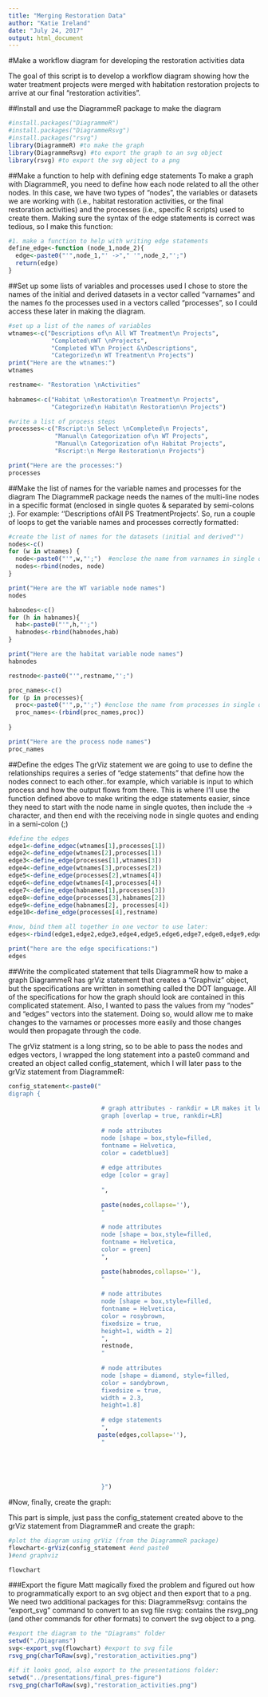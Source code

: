 ```yaml
---
title: "Merging Restoration Data"
author: "Katie Ireland"
date: "July 24, 2017"
output: html_document
---
```


#Make a workflow diagram for developing the restoration activities data

The goal of this script is to develop a workflow diagram showing how the water treatment projects were merged with habitation restoration projects to arrive at our final "restoration activities".

##Install and use the DiagrammeR package to make the diagram
```r
#install.packages("DiagrammeR")
#install.packages("DiagrammeRsvg")
#install.packages("rsvg")
library(DiagrammeR) #to make the graph
library(DiagrammeRsvg) #to export the graph to an svg object
library(rsvg) #to export the svg object to a png
```

##Make a function to help with defining edge statements
To make a graph with DiagrammeR, you need to define how each node related to all the other nodes.  In this case, we have two types of "nodes", the variables or datasets we are working with (i.e., habitat restoration activities, or the final restoration activities) and the processes (i.e., specific R scripts) used to create them. Making sure the syntax of the edge statements is correct was tedious, so I make this function:

```r
#1. make a function to help with writing edge statements
define_edge<-function (node_1,node_2){
  edge<-paste0("'",node_1,"' ->"," '",node_2,"';")
  return(edge)
}
```

##Set up some lists of variables and processes used
I chose to store the names of the initial and derived datasets in a vector called "varnames" and the names fo the processes used in a vectors called "processes", so I could access these later in making the diagram.

```r
#set up a list of the names of variables
wtnames<-c("Descriptions of\n All WT Treatment\n Projects", 
            "Completed\nWT \nProjects", 
            "Completed WT\n Project &\nDescriptions",
            "Categorized\n WT Treatment\n Projects")
print("Here are the wtnames:")
wtnames

restname<- "Restoration \nActivities"
  
habnames<-c("Habitat \nRestoration\n Treatment\n Projects",
            "Categorized\n Habitat\n Restoration\n Projects")

#write a list of process steps
processes<-c("Rscript:\n Select \nCompleted\n Projects", 
             "Manual\n Categorization of\n WT Projects",
             "Manual\n Categorization of\n Habitat Projects",
             "Rscript:\n Merge Restoration\n Projects")

print("Here are the processes:")
processes

```

##Make the list of names for the variable names and processes for the diagram
The DiagrammeR package needs the names of the multi-line nodes in a specific format (enclosed in single quotes & separated by semi-colons ;).  For example: ''Descriptions of\n All PS Treatment\n Projects'.  So, run a couple of loops to get the variable names and processes correctly formatted:

```r
#create the list of names for the datasets (initial and derived"")
nodes<-c()
for (w in wtnames) {
  node<-paste0("'",w,"';")  #enclose the name from varnames in single quotes, end with a ;
  nodes<-rbind(nodes, node)
}

print("Here are the WT variable node names")
nodes

habnodes<-c()
for (h in habnames){
  hab<-paste0("'",h,"';")
  habnodes<-rbind(habnodes,hab)
}

print("Here are the habitat variable node names")
habnodes

restnode<-paste0("'",restname,"';")

proc_names<-c()
for (p in processes){
  proc<-paste0("'",p,"';") #enclose the name from processes in single quotes, end with a ;
  proc_names<-(rbind(proc_names,proc))
  
}

print("Here are the process node names")
proc_names

```

##Define the edges
The grViz statement we are going to use to define the relationships requires a series of "edge statements" that define how the nodes connect to each other..for example, which variable is input to which process and how the output flows from there. This is where I'll use the function defined above to make writing the edge statements easier, since they need to start with the node name in single quotes, then include the -> character, and then end with the receiving node in single quotes and ending in a semi-colon (;)

```r
#define the edges
edge1<-define_edgec(wtnames[1],processes[1])
edge2<-define_edge(wtnames[2],processes[1])
edge3<-define_edge(processes[1],wtnames[3])
edge4<-define_edge(wtnames[3],processes[2])
edge5<-define_edge(processes[2],wtnames[4])
edge6<-define_edge(wtnames[4],processes[4])
edge7<-define_edge(habnames[1],processes[3])
edge8<-define_edge(processes[3],habnames[2])
edge9<-define_edge(habnames[2], processes[4])
edge10<-define_edge(processes[4],restname)

#now, bind them all together in one vector to use later:
edges<-rbind(edge1,edge2,edge3,edge4,edge5,edge6,edge7,edge8,edge9,edge10)

print("here are the edge specifications:")
edges
```

##Write the complicated statement that tells DiagrammeR how to make a graph
DiagrammeR has grViz statement that creates a "Graphviz" object, but the specifications are written in something called the DOT language.  All of the specifications for how the graph should look are contained in this complicated statement. Also, I wanted to pass the values from my "nodes" and "edges" vectors into the statement.  Doing so, would allow me to make changes to the varnames or processes more easily and those changes would then propagate through the code. 

The grViz statment is a long string, so to be able to pass the nodes and edges vectors, I wrapped the long statement into a paste0 command and created an object called config_statement, which I will later pass to the grViz statement from DiagrammeR:

```r
config_statement<-paste0("
digraph {
                          
                          # graph attributes - rankdir = LR makes it left to right rather than vertical
                          graph [overlap = true, rankdir=LR]
                          
                          # node attributes
                          node [shape = box,style=filled, 
                          fontname = Helvetica,
                          color = cadetblue3]
                          
                          # edge attributes
                          edge [color = gray]
                          
                          ", 
                          
                          paste(nodes,collapse=''),
                          "
    
                          # node attributes
                          node [shape = box,style=filled, 
                          fontname = Helvetica,
                          color = green]
                          ",
                          
                          paste(habnodes,collapse=''),
                          "
                          
                          # node attributes
                          node [shape = box,style=filled, 
                          fontname = Helvetica,
                          color = rosybrown,
                          fixedsize = true,
                          height=1, width = 2]
                          ",
                          restnode,
                          "
                          
                          # node attributes
                          node [shape = diamond, style=filled,
                          color = sandybrown,
                          fixedsize = true,
                          width = 2.3,
                          height=1.8]
                          
                          # edge statements
                          ",
                         paste(edges,collapse=''),
                          "
                    
                         
                          
                          
                          
                          }")

```

#Now, finally, create the graph:

This part is simple, just pass the config_statement created above to the grViz statement from DiagrammeR and create the graph:

```r
#plot the diagram using grViz (from the DiagrammeR package)
flowchart<-grViz(config_statement #end paste0
)#end graphviz

flowchart

```

###Export the figure
Matt magically fixed the problem and figured out how to programmatically export to an svg object and then export that to a png.  We need two additional packages for this:
DiagrammeRsvg: contains the "export_svg" command to convert to an svg file
rsvg: contains the rsvg_png (and other commands for other formats) to convert the svg object to a png.

```r
#export the diagram to the "Diagrams" folder
setwd("./Diagrams")
svg<-export_svg(flowchart) #export to svg file
rsvg_png(charToRaw(svg),"restoration_activities.png")

#if it looks good, also export to the presentations folder:
setwd("../presentations/final_pres-figure")
rsvg_png(charToRaw(svg),"restoration_activities.png")


```


